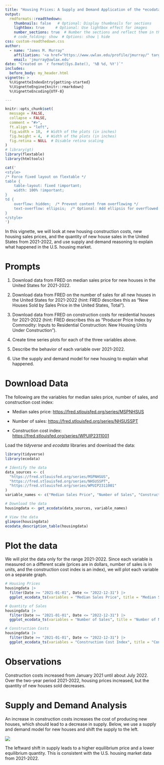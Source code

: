 ```yaml
---
title: "Housing Prices: A Supply and Demand Application of the *ecodata* Package"
output: 
  rmdformats::readthedown:
    thumbnails: false   # Optional: Display thumbnails for sections
    lightbox: true     # Optional: Use lightbox effect for images
    number_sections: true  # Number the sections and reflect them in the TOC
    # code_folding: show  # Options: show | hide
css: custom-readthedown.css
author: 
  - name: "James M. Murray"
    affiliation: '<a href="https://www.uwlax.edu/profile/jmurray/" target=_"blank" class="affiliation">University of Wisconsin-La Crosse</a>'
    email: 'jmurray@uwlax.edu'
date: "Created on `r format(Sys.Date(), '%B %d, %Y')`"
includes:
  before_body: my_header.html
vignette: >
  %\VignetteIndexEntry{getting-started}
  %\VignetteEngine{knitr::rmarkdown}
  %\VignetteEncoding{UTF-8}

---
```


```r
knitr::opts_chunk$set(
  message = FALSE,
  collapse = FALSE,
  comment = "#>",
  ft.align = "left",
  fig.width = 10,  # Width of the plots (in inches)
  fig.height = 4,  # Width of the plots (in inches)
  fig.retina = NULL  # Disable retina scaling
)
# library(gt)
library(flextable)
library(htmltools)

cat('
<style>
/* Force fixed layout on flextable */
table {
    table-layout: fixed !important;
    width: 100% !important;
}
td {
    overflow: hidden;  /* Prevent content from overflowing */
    text-overflow: ellipsis;  /* Optional: Add ellipsis for overflowed text */
}
</style>
')
```

In this vignette, we will look at new housing construction costs, new housing sales prices, and the quantity of new house sales in the United States from 2021-2022, and use supply and demand reasoning to explain what happened in the U.S. housing market.

# Prompts

  1. Download data from FRED on median sales price for new houses in the United States for 2021-2022. 

  2. Download data from FRED on the number of sales for all new houses in the United States for 2021-2022 (hint: FRED describes this as "New Houses Sold by Sales Price in the United States, Total").

  3. Download data from FRED on construction costs for residential houses for 2021-2022 (hint: FRED describes this as "Producer Price Index by Commodity: Inputs to Residential Construction: New Housing Units Under Construction").

  4. Create time series plots for each of the three variables above.

  5. Describe the behavior of each variable over 2021-2022.

  6. Use the supply and demand model for new housing to explain what happened.


# Download Data

The following are the variables for median sales price, number of sales, and construction cost index:

  - Median sales price: <a href="https://fred.stlouisfed.org/series/MSPNHSUS" target="_blank">https://fred.stlouisfed.org/series/MSPNHSUS</a>
  
  - Number of sales: <a href="https://fred.stlouisfed.org/series/NHSUSSPT" target="_blank">https://fred.stlouisfed.org/series/NHSUSSPT</a>
  
  - Construction cost index: <a href="https://fred.stlouisfed.org/series/WPUIP2311001" target="_blank">https://fred.stlouisfed.org/series/WPUIP2311001</a>
  
Load the *tidyverse* and *ecodata* libraries and download the data:

```r
library(tidyverse)
library(ecodata)

# Identify the data
data_sources <- c(
  "https://fred.stlouisfed.org/series/MSPNHSUS",
  "https://fred.stlouisfed.org/series/NHSUSSPT",
  "https://fred.stlouisfed.org/series/WPUIP2311001"
)
variable_names <- c("Median Sales Price", "Number of Sales", "Construction Cost Index")

# Download the data
housingdata <- get_ecodata(data_sources, variable_names)

# View the data
glimpse(housingdata)
ecodata_description_table(housingdata)
```

# Plot the data 

We will plot the data only for the range 2021-2022. Since each variable is measured on a different scale (prices are in dollars, number of sales is in units, and the construction cost index is an index), we will plot each variable on a separate graph.

```r
# Housing Prices
housingdata |>
  filter(Date >= "2021-01-01", Date <= "2022-12-31") |>
  ggplot_ecodata_ts(variables = "Median Sales Price", title = "Median Sales Price of New Houses in the U.S.", ylab = "") 
```
```r
# Quantity of Sales
housingdata |>
  filter(Date >= "2021-01-01", Date <= "2022-12-31") |>
  ggplot_ecodata_ts(variables = "Number of Sales", title = "Number of New Houses Sold in the U.S.")
```

```r
# Construction Costs
housingdata |>
  filter(Date >= "2021-01-01", Date <= "2022-12-31") |>
  ggplot_ecodata_ts(variables = "Construction Cost Index", title = "Construction Costs for New Houses in the U.S.")
```

# Observations

Construction costs increased from January 2021 until about July 2022. Over the two-year period 2021-2022, housing prices increased, but the quantity of new houses sold decreases. 

# Supply and Demand Analysis

An increase in construction costs increases the cost of producing new houses, which should lead to a decrease in supply. Below, we use a supply and demand model for new houses and shift the supply to the left.

<img src="https://murraylax.org/graphs/Supply_and_Demand/SupplyDemand-DecreaseSupply.png">

The leftward shift in supply leads to a higher equilibrium price and a lower equilibrium quantity. This is consistent with the U.S. housing market data from 2021-2022.

